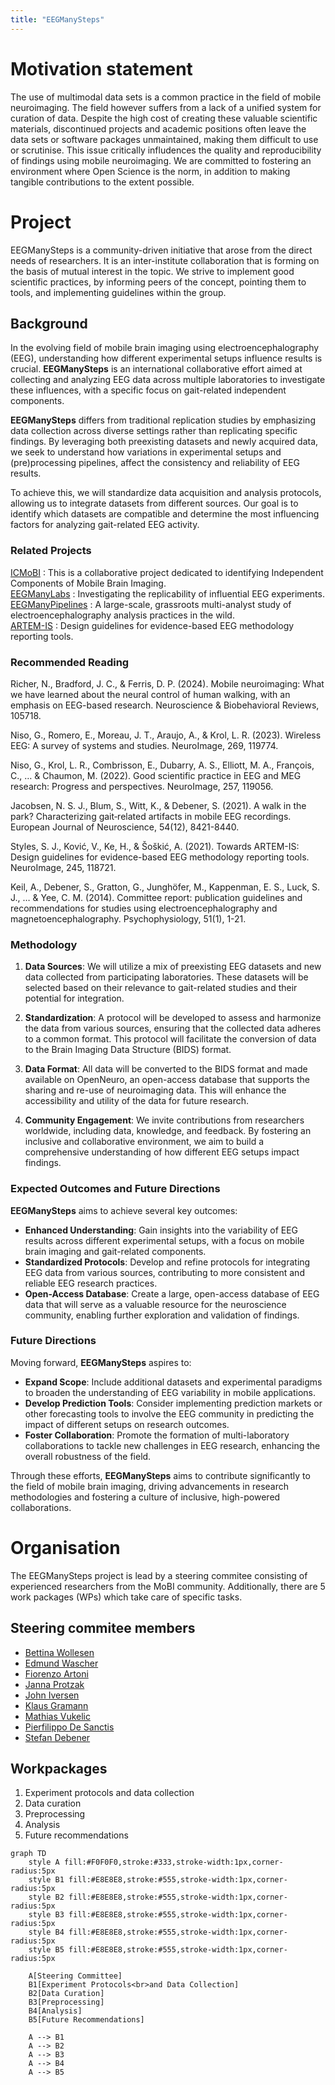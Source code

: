 ```yaml
---
title: "EEGManySteps"
---
```


#  Motivation statement 


The use of multimodal data sets is a common practice in the field of mobile neuroimaging. 
The field however suffers from a lack of a unified system for curation of data. 
Despite the high cost of creating these valuable scientific materials, discontinued projects and academic positions often leave the data sets or software packages unmaintained, making them difficult to use or scrutinise. 
This issue critically infludences the quality and reproducibility of findings using mobile neuroimaging. 
We are committed to fostering an environment where Open Science is the norm, in addition to making tangible contributions to the extent possible.


# Project
EEGManySteps is a community-driven initiative that arose from the direct needs of researchers. It is an inter-institute collaboration that is forming on the basis of mutual interest in the topic. We strive to implement good scientific practices, by informing peers of the concept, pointing them to tools, and implementing guidelines within the group.

## Background
In the evolving field of mobile brain imaging using electroencephalography (EEG), understanding how different experimental setups influence results is crucial. **EEGManySteps** is an international collaborative effort aimed at collecting and analyzing EEG data across multiple laboratories to investigate these influences, with a specific focus on gait-related independent components.

**EEGManySteps** differs from traditional replication studies by emphasizing data collection across diverse settings rather than replicating specific findings. By leveraging both preexisting datasets and newly acquired data, we seek to understand how variations in experimental setups and (pre)processing pipelines, affect the consistency and reliability of EEG results. 

To achieve this, we will standardize data acquisition and analysis protocols, allowing us to integrate datasets from different sources. Our goal is to identify which datasets are compatible and determine the most influencing factors for analyzing gait-related EEG activity.

### Related Projects 
[ICMoBI](https://www.icmobi.org/)         : This is a collaborative project dedicated to identifying Independent Components of Mobile Brain Imaging.      
[EEGManyLabs](https://osf.io/yb3pq/)      : Investigating the replicability of influential EEG experiments.     
[EEGManyPipelines](https://eegmanypipelines.github.io/) : A large-scale, grassroots multi-analyst study of electroencephalography analysis practices in the wild.     
[ARTEM-IS](https://www.incf.org/sig/incf-working-group-artemis) : Design guidelines for evidence-based EEG methodology reporting tools.     

### Recommended Reading 
Richer, N., Bradford, J. C., & Ferris, D. P. (2024). Mobile neuroimaging: What we have learned about the neural control of human walking, with an emphasis on EEG-based research. Neuroscience & Biobehavioral Reviews, 105718.

Niso, G., Romero, E., Moreau, J. T., Araujo, A., & Krol, L. R. (2023). Wireless EEG: A survey of systems and studies. NeuroImage, 269, 119774.

Niso, G., Krol, L. R., Combrisson, E., Dubarry, A. S., Elliott, M. A., François, C., ... & Chaumon, M. (2022). Good scientific practice in EEG and MEG research: Progress and perspectives. NeuroImage, 257, 119056.

Jacobsen, N. S. J., Blum, S., Witt, K., & Debener, S. (2021). A walk in the park? Characterizing gait‐related artifacts in mobile EEG recordings. European Journal of Neuroscience, 54(12), 8421-8440.

Styles, S. J., Ković, V., Ke, H., & Šoškić, A. (2021). Towards ARTEM-IS: Design guidelines for evidence-based EEG methodology reporting tools. NeuroImage, 245, 118721.

Keil, A., Debener, S., Gratton, G., Junghöfer, M., Kappenman, E. S., Luck, S. J., ... & Yee, C. M. (2014). Committee report: publication guidelines and recommendations for studies using electroencephalography and magnetoencephalography. Psychophysiology, 51(1), 1-21.



### Methodology

1. **Data Sources**: We will utilize a mix of preexisting EEG datasets and new data collected from participating laboratories. These datasets will be selected based on their relevance to gait-related studies and their potential for integration.

2. **Standardization**: A protocol will be developed to assess and harmonize the data from various sources, ensuring that the collected data adheres to a common format. This protocol will facilitate the conversion of data to the Brain Imaging Data Structure (BIDS) format.

3. **Data Format**: All data will be converted to the BIDS format and made available on OpenNeuro, an open-access database that supports the sharing and re-use of neuroimaging data. This will enhance the accessibility and utility of the data for future research.

4. **Community Engagement**: We invite contributions from researchers worldwide, including data, knowledge, and feedback. By fostering an inclusive and collaborative environment, we aim to build a comprehensive understanding of how different EEG setups impact findings.

### Expected Outcomes and Future Directions

**EEGManySteps** aims to achieve several key outcomes:

- **Enhanced Understanding**: Gain insights into the variability of EEG results across different experimental setups, with a focus on mobile brain imaging and gait-related components.
- **Standardized Protocols**: Develop and refine protocols for integrating EEG data from various sources, contributing to more consistent and reliable EEG research practices.
- **Open-Access Database**: Create a large, open-access database of EEG data that will serve as a valuable resource for the neuroscience community, enabling further exploration and validation of findings.

### Future Directions

Moving forward, **EEGManySteps** aspires to:

- **Expand Scope**: Include additional datasets and experimental paradigms to broaden the understanding of EEG variability in mobile applications.
- **Develop Prediction Tools**: Consider implementing prediction markets or other forecasting tools to involve the EEG community in predicting the impact of different setups on research outcomes.
- **Foster Collaboration**: Promote the formation of multi-laboratory collaborations to tackle new challenges in EEG research, enhancing the overall robustness of the field.

Through these efforts, **EEGManySteps** aims to contribute significantly to the field of mobile brain imaging, driving advancements in research methodologies and fostering a culture of inclusive, high-powered collaborations.


# Organisation

The EEGManySteps project is lead by a steering commitee consisting of experienced researchers from the MoBI community.
Additionally, there are 5 work packages (WPs) which take care of specific tasks.

## Steering commitee members
- [Bettina Wollesen](mailto:bettina.wollesen@uni-hamburg.de?subject=EEGManyLabs)
- [Edmund Wascher](mailto:wascher@ifado.de?subject=EEGManyLabs)
- [Fiorenzo Artoni](mailto:?subject=EEGManyLabs)
- [Janna Protzak](mailto:?subject=EEGManyLabs)
- [John Iversen](mailto:?subject=EEGManyLabs)
- [Klaus Gramann](mailto:klaus.gramann@tu-berlin.de?subject=EEGManyLabs)
- [Mathias Vukelic](mailto:mathias.vukelic@iao.fraunhofer.de?subject=EEGManyLabs)
- [Pierfilippo De Sanctis](mailto:pierfilippo.Desanctis@einstein.yu.edu)
- [Stefan Debener](mailto:stefan.debener@uol.de?subject=EEGManyLabs)


## Workpackages
1. Experiment protocols and data collection
2. Data curation
3. Preprocessing
4. Analysis
5. Future recommendations


```mermaid
graph TD
    style A fill:#F0F0F0,stroke:#333,stroke-width:1px,corner-radius:5px
    style B1 fill:#E8E8E8,stroke:#555,stroke-width:1px,corner-radius:5px
    style B2 fill:#E8E8E8,stroke:#555,stroke-width:1px,corner-radius:5px
    style B3 fill:#E8E8E8,stroke:#555,stroke-width:1px,corner-radius:5px
    style B4 fill:#E8E8E8,stroke:#555,stroke-width:1px,corner-radius:5px
    style B5 fill:#E8E8E8,stroke:#555,stroke-width:1px,corner-radius:5px

    A[Steering Committee]
    B1[Experiment Protocols<br>and Data Collection]
    B2[Data Curation]
    B3[Preprocessing]
    B4[Analysis]
    B5[Future Recommendations]

    A --> B1
    A --> B2
    A --> B3
    A --> B4
    A --> B5

```

